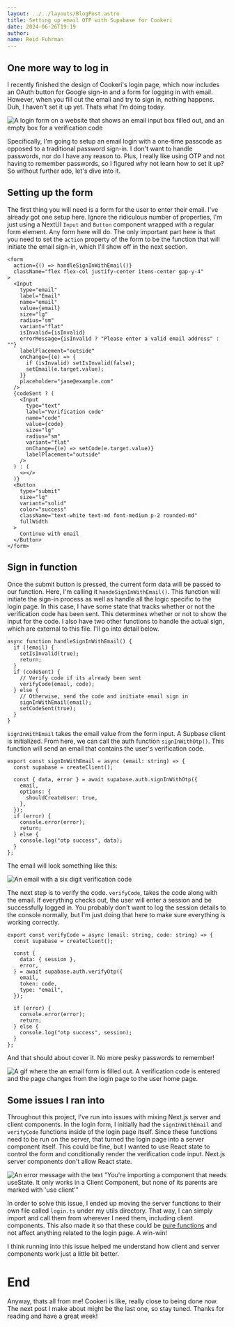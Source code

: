 ```yaml
---
layout: ../../layouts/BlogPost.astro
title: Setting up email OTP with Supabase for Cookeri
date: 2024-06-26T19:19
author:
name: Reid Fuhrman
---
```


## One more way to log in

I recently finished the design of Cookeri's login page, which now includes an OAuth button for Google sign-in and a form for logging in with email. However, when you fill out the email and try to sign in, nothing happens. Duh, I haven't set it up yet. Thats what I'm doing today.

![A login form on a website that shows an email input box filled out, and an empty box for a verification code](/login-form.png)

Specifically, I'm going to setup an email login with a one-time passcode as opposed to a traditional password sign-in. I don't want to handle passwords, nor do I have any reason to. Plus, I really like using OTP and not having to remember passwords, so I figured why not learn how to set it up? So without further ado, let's dive into it.

## Setting up the form

The first thing you will need is a form for the user to enter their email. I've already got one setup here. Ignore the ridiculous number of properties, I'm just using a NextUI `Input` and `Button` component wrapped with a regular form element. Any form here will do. The only important part here is that you need to set the `action` property of the form to be the function that will initiate the email sign-in, which I'll show off in the next section.

```.tsx
<form
  action={() => handleSignInWithEmail()}
  className="flex flex-col justify-center items-center gap-y-4"
>
  <Input
    type="email"
    label="Email"
    name="email"
    value={email}
    size="lg"
    radius="sm"
    variant="flat"
    isInvalid={isInvalid}
    errorMessage={isInvalid ? "Please enter a valid email address" : ""}
    labelPlacement="outside"
    onChange={(e) => {
      if (isInvalid) setIsInvalid(false);
      setEmail(e.target.value);
    }}
    placeholder="jane@example.com"
  />
  {codeSent ? (
    <Input
      type="text"
      label="Verification code"
      name="code"
      value={code}
      size="lg"
      radius="sm"
      variant="flat"
      onChange={(e) => setCode(e.target.value)}
      labelPlacement="outside"
    />
  ) : (
    <></>
  )}
  <Button
    type="submit"
    size="lg"
    variant="solid"
    color="success"
    className="text-white text-md font-medium p-2 rounded-md"
    fullWidth
  >
    Continue with email
  </Button>
</form>
```

## Sign in function

Once the submit button is pressed, the current form data will be passed to our function. Here, I'm calling it `handeSignInWithEmail()`. This function will initiate the sign-in process as well as handle all the logic specific to the login page. In this case, I have some state that tracks whether or not the verification code has been sent. This determines whether or not to show the input for the code. I also have two other functions to handle the actual sign, which are external to this file. I'll go into detail below.

```.tsx
async function handleSignInWithEmail() {
  if (!email) {
    setIsInvalid(true);
    return;
  }
  if (codeSent) {
    // Verify code if its already been sent
    verifyCode(email, code);
  } else {
    // Otherwise, send the code and initiate email sign in
    signInWithEmail(email);
    setCodeSent(true);
  }
}
```

`signInWithEmail` takes the email value from the form input. A Supbase client is initialized. From here, we can call the auth function `signInWithOtp()`. This function will send an email that contains the user's verification code.

```.tsx
export const signInWithEmail = async (email: string) => {
  const supabase = createClient();

  const { data, error } = await supabase.auth.signInWithOtp({
    email,
    options: {
      shouldCreateUser: true,
    },
  });
  if (error) {
    console.error(error);
    return;
  } else {
    console.log("otp success", data);
  }
};
```

The email will look something like this:

![An email with a six digit verification code](/email-code.png)

The next step is to verify the code. `verifyCode`, takes the code along with the email. If everything checks out, the user will enter a session and be successfully logged in. You probably don't want to log the session details to the console normally, but I'm just doing that here to make sure everything is working correctly.

```.tsx
export const verifyCode = async (email: string, code: string) => {
  const supabase = createClient();

  const {
    data: { session },
    error,
  } = await supabase.auth.verifyOtp({
    email,
    token: code,
    type: "email",
  });

  if (error) {
    console.error(error);
    return;
  } else {
    console.log("otp success", session);
  }
};
```

And that should about cover it. No more pesky passwords to remember!

![A gif where the an email form is filled out. A verification code is entered and the page changes from the login page to the user home page.](/otp-login.gif)

## Some issues I ran into

Throughout this project, I've run into issues with mixing Next.js server and client components. In the login form, I initially had the `signInWithEmail` and `verifyCode` functions inside of the login page itself. Since these functions need to be run on the server, that turned the login page into a server component itself. This could be fine, but I wanted to use React state to control the form and conditionally render the verification code input. Next.js server components don't allow React state.

![An error message with the text "You're importing a component that needs useState. It only works in a Client Component, but none of its parents are marked with 'use client'"](/nextjs-error.png)

In order to solve this issue, I ended up moving the server functions to their own file called `login.ts` under my utils directory. That way, I can simply import and call them from wherever I need them, including client components. This also made it so that these could be [pure functions](https://www.freecodecamp.org/news/what-is-a-pure-function-in-javascript-acb887375dfe/) and not affect anything related to the login page. A win-win!

I think running into this issue helped me understand how client and server components work just a little bit better.

# End

Anyway, thats all from me! Cookeri is like, really close to being done now. The next post I make about might be the last one, so stay tuned. Thanks for reading and have a great week!

